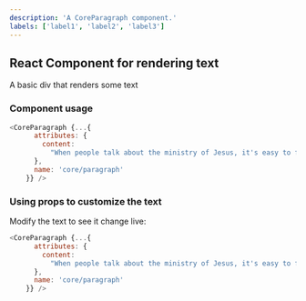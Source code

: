 ```yaml
---
description: 'A CoreParagraph component.'
labels: ['label1', 'label2', 'label3']
---
```



## React Component for rendering text

A basic div that renders some text

### Component usage
```js
<CoreParagraph {...{
      attributes: {
        content:
          "When people talk about the ministry of Jesus, it's easy to focus on his miracles. Jesus performed some amazing feats that the world had never seen (and hasn’t seen since). But one of the most exciting things about His ministry was His teaching style."
      },
      name: 'core/paragraph'
    }} />
```

### Using props to customize the text

Modify the text to see it change live:
```js live
<CoreParagraph {...{
      attributes: {
        content:
          "When people talk about the ministry of Jesus, it's easy to focus on his miracles. Jesus performed some amazing feats that the world had never seen (and hasn’t seen since). But one of the most exciting things about His ministry was His teaching style."
      },
      name: 'core/paragraph'
    }} />
```
